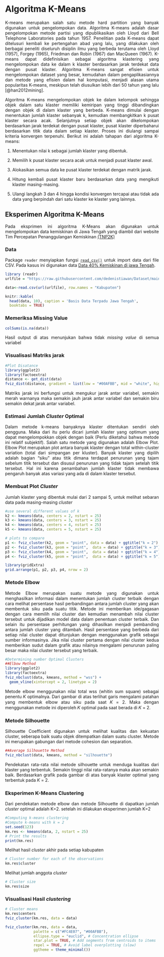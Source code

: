 # Algoritma K-Means {#km}

```{=html}
<style>
body{
text-align: justify}
</style>
```

K-means merupakan salah satu metode hard partition yang banyak digunakan untuk pengelompokan data. Algoritma K-means adalah dasar pengelompokan metode partisi yang dipublikasikan oleh Lloyd dari Bell Telephone Laboratories pada tahun 1957. Penelitian pada K-means dapat ditelusuri kembali ke pertengahan abad yang lalu, yang dilakukan oleh berbagai peneliti diseluruh disiplin ilmu yang berbeda terutama oleh Lloyd (1957), Forgey (1965), Friedman dan Robin (1967) dan MacQueen (1967). K-means dapat didefinisikan sebagai algoritma klastering yang mengelompokan data ke dalam k klaster berdasarkan jarak terdekat data dengan pusat klaster. Algoritma K-means sangat efisien untuk mengelompokan dataset yang besar, kemudahan dalam pengaplikasiannya dan metode yang efisien dalam hal komputasi, menjadi alasan utama popularitas K-means, meskipun telah diusulkan lebih dari 50 tahun yang lalu [@han2012mining].

Algoritma K-means mengelompokan objek ke dalam kelompok sehingga objek dalam satu klaster memiliki kemiripan yang tinggi dibandingkan dengan objek di dalam klaster yang berbeda. K-means dimulai dengan menentukan jumlah klaster sebanyak k, kemudian membangkitkan k pusat klaster secara acak. Selanjutnya setiap objek akan dikelompokan berdasarkan jarak terdekat dengan pusat klaster, pusat klaster diperbaharui berdasarkan titik data dalam setiap klaster. Proses ini diulangi sampai kriteria konvergen terpenuhi. Berikut ini adalah tahapan dari algoritma K-means:

1.  Menentukan nilai k sebagai jumlah klaster yang dibentuk.

2.  Memilih k pusat klaster secara acak untuk menjadi pusat klaster awal.

3.  Alokasikan semua data ke pusat klaster terdekat dengan matrik jarak.

4.  Hitung kembali pusat klaster baru berdasarkan data yang mengikuti klaster masing-masing.

5.  Ulangi langkah 3 dan 4 hingga kondisi konvergen tercapai atau tidak ada data yang berpindah dari satu klaster ke klaster yang lainnya.

## Eksperimen Algoritma K-Means

Pada eksprimen ini algoritma K-Means akan digunakan untuk mengelompokan data kemiskinan di Jawa Tengah yang diambil dari website Tim Percepatan Penanggulangan Kemiskinan [(TNP2K)](https://www.tnp2k.go.id/)

### Data {.unnumbered}

Package `reader` menyiapkan fungsi [`read_csv()`](https://readr.tidyverse.org/reference/read_delim.html) untuk import data dari file CSV. Pada kasus ini digunakan data [Data 40% Kemiskinan di jawa Tengah](https://github.com/dedenistiawan/Dataset/blob/main/BDT.csv).

```r
library (readr)
urlfile = "https://raw.githubusercontent.com/dedenistiawan/Dataset/main/Basis%20Data%20Terpadu%20Jateng.csv"

data<-read.csv(url(urlfile), row.names = "Kabupaten")
```


```r
knitr::kable(
  head(data, 10), caption = 'Basis Data Terpadu Jawa Tengah',
  booktabs = TRUE)
```

### Memeriksa Missing Value {.unnumbered}

```r
colSums(is.na(data))
```

Hasil output di atas menunjukan bahwa tidak *missing value* di semua variabel

### Visualisasi Matriks jarak {.unnumbered}

```r
#Plot Disatance
library(ggplot2)
library(factoextra)
distance <- get_dist(data)
fviz_dist(distance, gradient = list(low = "#00AFBB", mid = "white", high = "#FC4E07"))
```

Matriks jarak ini berfungsi untuk mengukur jarak antar variabel, semakin merah warnanya maka semakin jauh jarak antar variabel dan semakin biru semakin dekat jarak antar variabel.

### Estimasi Jumlah *Cluster* Optimal {.unnumbered}

Dalam metode k-means banyaknya klaster ditentukan sendiri oleh pengguna. Maka dari itu perlu dicari jumlah klaster yang optimum yang dapat mengelompokkan objek dengan baik (Perlu diketahui bahwa metode ini relatif subjektif). Salah satu metode yang digunakan adalah Elbow Plot. Elbow Plot merupakan plot antara banyak klaster dengan total within-cluster variation (total dari simpangan per kluster). Banyak klaster yang dipilih adalah bagian “siku” atau titik dimana terdapat penurunan yang tajam sebelum titik tersebut dan disusul penurunan yang tidak tajam setelah titik tersebut. Hal ini karena penambahan jumlah klaster tidak membawa pengaruh banyak atas variasi yang ada di dalam klaster tersebut.

### Membuat Plot *Cluster* {.unnumbered}

Jumlah klaster yang dibentuk mulai dari 2 sampai 5, untuk melihat sebaran data pada masing-masing *cluster*

```r
#use several different values of k
k2 <- kmeans(data, centers = 2, nstart = 25)
k3 <- kmeans(data, centers = 3, nstart = 25)
k4 <- kmeans(data, centers = 4, nstart = 25)
k5 <- kmeans(data, centers = 5, nstart = 25)
```

```r
# plots to compare
p1 <- fviz_cluster(k2, geom = "point", data = data) + ggtitle("k = 2")
p2 <- fviz_cluster(k3, geom = "point",  data = data) + ggtitle("k = 3")
p3 <- fviz_cluster(k4, geom = "point",  data = data) + ggtitle("k = 4")
p4 <- fviz_cluster(k5, geom = "point",  data = data) + ggtitle("k = 5")
```

```r
library(gridExtra)
grid.arrange(p1, p2, p3, p4, nrow = 2)
```

### Metode Elbow {.unnumbered}

Metode Elbow merupakan suatu metode yang digunakan untuk menghasilkan informasi dalam menentukan jumlah cluster terbaik dengan cara melihat persentase hasil perbandingan antara jumlah cluster yang akan membentuk siku pada suatu titik. Metode ini memberikan ide/gagasan dengan cara memilih nilai cluster dan kemudian menambah nilai cluster tersebut untuk dijadikan model data dalam penentuan cluster terbaik. Dan selain itu persentase perhitungan yang dihasilkan menjadi pembanding antara jumlah cluster yang ditambah. Hasil persentase yang berbeda dari setiap nilai cluster dapat ditunjukan dengan menggunakan grafik sebagai sumber informasinya. Jika nilai cluster pertama dengan nilai cluster kedua memberikan sudut dalam grafik atau nilainya mengalami penurunan paling besar maka nilai cluster tersebut yang terbaik.

```r
#Determining number Optimal Clusters
##Elbow Method
library(ggplot2)
library(factoextra)
fviz_nbclust(data, kmeans, method = "wss") +
  geom_vline(xintercept = 2, linetype = 2)
```

Metode elbow menggunakan nilai total wss (whitin sum square) sebagai penentu 𝐾 optimalnya. Dari gambar di atas terlihat garis mengalami patahan yang membentuk elbow atau siku pada saat 𝐾 = 2. Maka dengan menggunakan metode ini diperoleh 𝐾 optimal pada saat berada di 𝐾 = 2.

### Metode Silhouette {.unnumbered}

Silhouette Coefficient digunakan untuk melihat kualitas dan kekuatan cluster, seberapa baik suatu objek ditempatkan dalam suatu cluster. Metode ini merupakan gabungan dari metode cohesion dan separation.

```r
##Average Silhouette Method
fviz_nbclust(data, kmeans, method = "silhouette")
```

Pendekatan rata-rata nilai metode silhouette untuk menduga kualitas dari klaster yang terbentuk. Semakin tinggi nilai rata-ratanya maka akan semakin baik. Berdasarkan grafik pada gambar di atas banyak klaster optimal yang terbentuk pada 𝐾 = 2.

### Eksperimen K-Means Clustering {.unnumbered}

Dari pendekatan metode elbow dan metode Silhouette di dapatkan jumlah *cluster* optimal adalah K=2. setelah ini dilakukan eksperimen jumlah K=2

```r
#Computing k-means clustering
#Compute k-means with k = 2
set.seed(123)
km.res <- kmeans(data, 2, nstart = 25)
# Print the results
print(km.res)
```

Melihat hasil *cluster* akhir pada setiap kabupaten

```r
# Cluster number for each of the observations
km.res$cluster
```

Melihat jumlah anggota *cluster*

```r
# Cluster size
km.res$size
```

### Visualisasi Hasil *clustering* {.unnumbered}

```r
# Cluster means
km.res$centers
fviz_cluster(km.res, data = data)
```

```r
fviz_cluster(km.res, data = data,
             palette = c("#FC4E07", "#00AFBB"),
             ellipse.type = "euclid", # Concentration ellipse
             star.plot = TRUE, # Add segments from centroids to items
             repel = TRUE, # Avoid label overplotting (slow)
             ggtheme = theme_minimal())
```
